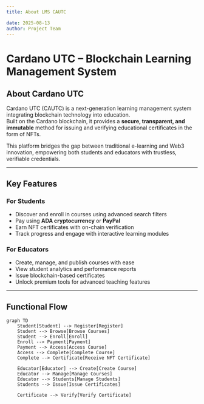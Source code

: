 ```yaml
---
title: About LMS CAUTC

date: 2025-08-13
author: Project Team
---
```


# Cardano UTC – Blockchain Learning Management System

## About Cardano UTC

Cardano UTC (CAUTC) is a next-generation learning management system integrating blockchain technology into education.  
Built on the Cardano blockchain, it provides a **secure, transparent, and immutable** method for issuing and verifying educational certificates in the form of NFTs.

This platform bridges the gap between traditional e-learning and Web3 innovation, empowering both students and educators with trustless, verifiable credentials.

---

## Key Features

### For Students

- Discover and enroll in courses using advanced search filters
- Pay using **ADA cryptocurrency** or **PayPal**
- Earn NFT certificates with on-chain verification
- Track progress and engage with interactive learning modules

### For Educators

- Create, manage, and publish courses with ease
- View student analytics and performance reports
- Issue blockchain-based certificates
- Unlock premium tools for advanced teaching features

---

## Functional Flow

```mermaid
graph TD
    Student[Student] --> Register[Register]
    Student --> Browse[Browse Courses]
    Student --> Enroll[Enroll]
    Enroll --> Payment[Payment]
    Payment --> Access[Access Course]
    Access --> Complete[Complete Course]
    Complete --> Certificate[Receive NFT Certificate]

    Educator[Educator] --> Create[Create Course]
    Educator --> Manage[Manage Courses]
    Educator --> Students[Manage Students]
    Students --> Issue[Issue Certificates]

    Certificate --> Verify[Verify Certificate]
```

